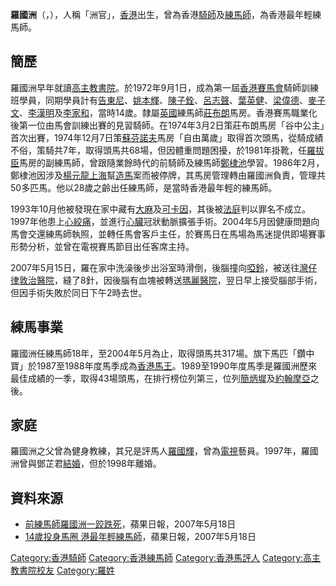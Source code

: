 '''羅國洲'''（{{lang-en|Eddie Lo Kwok Chow}}，{{bd|1958年||2007年|5月17日|catIdx=L羅}}），人稱「洲官」，[[香港|香港]]出生，曾為香港[[騎師|騎師]]及[[練馬師|練馬師]]，為香港最年輕練馬師。

==簡歷==
羅國洲早年就讀[[高主教書院|高主教書院]]。於1972年9月1日，成為第一屆[[香港賽馬會|香港賽馬會]]騎師訓練班學員，同期學員計有[[告東尼|告東尼]]、[[姚本輝|姚本輝]]、[[陳子銓|陳子銓]]、[[呂志聲|呂志聲]]、[[葉英健|葉英健]]、[[梁偉德|梁偉德]]、[[麥子文|麥子文]]、[[李漢明|李漢明]]及[[李家和|李家和]]，當時14歲。隸屬[[英國|英國]]練馬師[[莊布朗|莊布朗]]馬房。香港賽馬職業化後第一位由馬會訓練出賽的見習騎師。在1974年3月2日策莊布朗馬房「谷中公主」首次出賽，1974年12月7日策[[蘇芬諾夫|蘇芬諾夫]]馬房「自由萬歲」取得首次頭馬，從騎成績不俗，策騎共7年，取得頭馬共68場，但因體重問題困擾，於1981年掛靴，任[[羅拔臣|羅拔臣]]馬房的副練馬師，曾跟隨業餘時代的前騎師及練馬師[[鄭棣池|鄭棣池]]學習。1986年2月，鄭棣池因涉及[[楊元龍|楊元龍]][[上海|上海]]幫[[造馬|造馬]]案而被停牌，其馬房管理轉由羅國洲負責，管理共50多匹馬。他以28歲之齡出任練馬師，是當時香港最年輕的練馬師。

1993年10月他被發現在家中藏有[[大麻|大麻]]及[[可卡因|可卡因]]，其後被[[法庭|法庭]]判以罪名不成立。1997年他患上[[心絞痛|心絞痛]]，並進行[[心臟|心臟]]冠狀動脈擴張手術。2004年5月因健康問題向馬會交還練馬師執照，並轉任馬會客戶主任，於賽馬日在馬場為馬迷提供即場賽事形勢分析，並曾在電視賽馬節目出任客席主持。

2007年5月15日，羅在家中洗澡後步出浴室時滑倒，後腦撞向[[啞鈴|啞鈴]]，被送往[[灣仔|灣仔]][[律敦治醫院|律敦治醫院]]，縫了8針，因後腦有血塊被轉送[[瑪麗醫院|瑪麗醫院]]，翌日早上接受腦部手術，但因手術失敗於同日下午2時去世。

==練馬事業==
羅國洲任練馬師18年，至2004年5月為止，取得頭馬共317場。旗下馬匹「鑽中寶」於1987至1988年度馬季成為[[香港馬王|香港馬王]]。1989至1990年度馬季是羅國洲歷來最佳成績的一季，取得43場頭馬，在排行榜位列第三，位列[[簡炳墀|簡炳墀]]及[[約翰摩亞|約翰摩亞]]之後。

==家庭==
羅國洲之父曾為健身教練，其兄是評馬人[[羅國輝|羅國輝]]，曾為[[電視|電視]]藝員。1997年，羅國洲曾與鄧芷君[[結婚|結婚]]，但於1998年離婚。

==資料來源==
*[https://web.archive.org/web/20070519042506/http://www1.appledaily.atnext.com/template/apple/art_main.cfm?iss_id=20070518&sec_id=4104&subsec_id=11866&art_id=7115010 前練馬師羅國洲一跤跌死]，蘋果日報，2007年5月18日
*[https://web.archive.org/web/20070519050409/http://www1.appledaily.atnext.com/template/apple/art_main.cfm?iss_id=20070518&sec_id=4104&subsec_id=11866&art_id=7115011 14歲投身馬圈 港最年輕練馬師]，蘋果日報，2007年5月18日

[[Category:香港騎師|Category:香港騎師]]
[[Category:香港練馬師|Category:香港練馬師]]
[[Category:香港馬評人|Category:香港馬評人]]
[[Category:高主教書院校友|Category:高主教書院校友]]
[[Category:羅姓|Category:羅姓]]